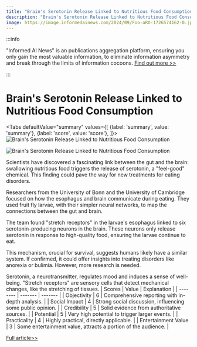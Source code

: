```yaml
---
title: "Brain's Serotonin Release Linked to Nutritious Food Consumption"
description: "Brain's Serotonin Release Linked to Nutritious Food Consumption"
image: https://image.informedainews.com/2024/09/Foo-aRO-1726574162-0.jpg
---
```



:::info

"Informed AI News" is an publications aggregation platform, ensuring you only gain the most valuable information, to eliminate information asymmetry and break through the limits of information cocoons.  [Find out more >>](/)

:::

# Brain's Serotonin Release Linked to Nutritious Food Consumption


<Tabs
	defaultValue="summary"
	values={[
	{label: 'summary', value: 'summary'},
	{label: 'score', value: 'score'},
]}>
<TabItem value="summary">
<img
  src="https://image.informedainews.com/2024/09/Foo-aRO-1726574162-0.jpg"
  alt="Brain's Serotonin Release Linked to Nutritious Food Consumption"
/>

<img
  src="https://image.informedainews.com/2024/09/Foo-VQm-1726574162-1.jpg"
  alt="Brain's Serotonin Release Linked to Nutritious Food Consumption"
/>



Scientists have discovered a fascinating link between the gut and the brain: swallowing nutritious food triggers the release of serotonin, a "feel-good" chemical. This finding could pave the way for new treatments for eating disorders.

Researchers from the University of Bonn and the University of Cambridge focused on how the esophagus and brain communicate during eating. They used fruit fly larvae, with their simpler neural networks, to map the connections between the gut and brain.

The team found "stretch receptors" in the larvae's esophagus linked to six serotonin-producing neurons in the brain. These neurons only release serotonin in response to high-quality food, ensuring the larvae continue to eat.

This mechanism, crucial for survival, suggests humans likely have a similar system. If confirmed, it could offer insights into treating disorders like anorexia or bulimia. However, more research is needed.

Serotonin, a neurotransmitter, regulates mood and induces a sense of well-being. "Stretch receptors" are sensory cells that detect mechanical changes, like the stretching of tissues.
</TabItem>
<TabItem value="score">
	| Scores     | Value   | Explanation |
	| -------- | ------- | ------- |
	| Objectivity  | 6    | Comprehensive reporting with in-depth analysis.    |
	| Social Impact | 4     | Strong social discussion, influencing some public opinion.    |
	| Credibility    | 5    | Solid evidence from authoritative sources.    |
	| Potential    | 5    | Very high potential to trigger larger events.    |
	| Practicality    | 4    | Highly practical, directly applicable.    |
	| Entertainment Value    | 3    | Some entertainment value, attracts a portion of the audience.    |
</TabItem>
</Tabs>

[Full article>>](https://www.cnbeta.com.tw/articles/science/1446089.htm)
